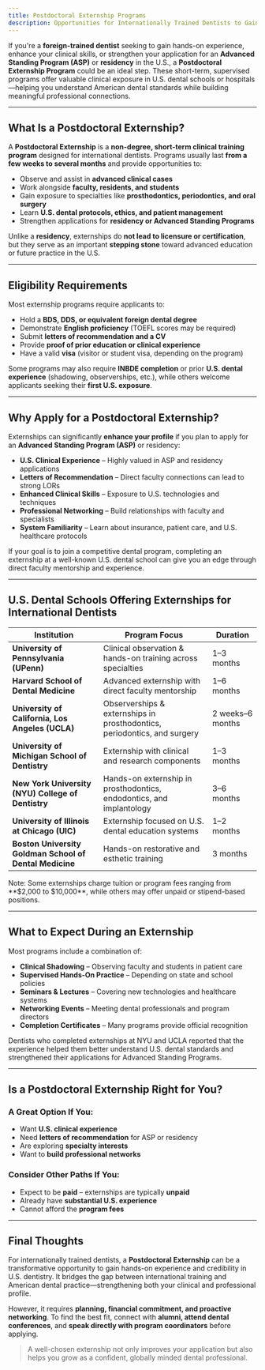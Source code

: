 ```yaml
---
title: Postdoctoral Externship Programs
description: Opportunities for Internationally Trained Dentists to Gain U.S. Clinical Experience
---
```


If you're a **foreign-trained dentist** seeking to gain hands-on experience, enhance your clinical skills, or strengthen your application for an **Advanced Standing Program (ASP)** or **residency** in the U.S., a **Postdoctoral Externship Program** could be an ideal step. These short-term, supervised programs offer valuable clinical exposure in U.S. dental schools or hospitals—helping you understand American dental standards while building meaningful professional connections.

---

## What Is a Postdoctoral Externship?

A **Postdoctoral Externship** is a **non-degree, short-term clinical training program** designed for international dentists. Programs usually last **from a few weeks to several months** and provide opportunities to:

- Observe and assist in **advanced clinical cases**
- Work alongside **faculty, residents, and students**
- Gain exposure to specialties like **prosthodontics, periodontics, and oral surgery**
- Learn **U.S. dental protocols, ethics, and patient management**
- Strengthen applications for **residency or Advanced Standing Programs**

Unlike a **residency**, externships do **not lead to licensure or certification**, but they serve as an important **stepping stone** toward advanced education or future practice in the U.S.

---

## Eligibility Requirements

Most externship programs require applicants to:

- Hold a **BDS, DDS, or equivalent foreign dental degree**
- Demonstrate **English proficiency** (TOEFL scores may be required)
- Submit **letters of recommendation and a CV**
- Provide **proof of prior education or clinical experience**
- Have a valid **visa** (visitor or student visa, depending on the program)

Some programs may also require **INBDE completion** or prior **U.S. dental experience** (shadowing, observerships, etc.), while others welcome applicants seeking their **first U.S. exposure**.

---

## Why Apply for a Postdoctoral Externship?

Externships can significantly **enhance your profile** if you plan to apply for an **Advanced Standing Program (ASP)** or residency:

- **U.S. Clinical Experience** – Highly valued in ASP and residency applications
- **Letters of Recommendation** – Direct faculty connections can lead to strong LORs
- **Enhanced Clinical Skills** – Exposure to U.S. technologies and techniques
- **Professional Networking** – Build relationships with faculty and specialists
- **System Familiarity** – Learn about insurance, patient care, and U.S. healthcare protocols

<Aside>
  If your goal is to join a competitive dental program, completing an externship at a well-known
  U.S. dental school can give you an edge through direct faculty mentorship and experience.
</Aside>

---

## U.S. Dental Schools Offering Externships for International Dentists

| **Institution**                                         | **Program Focus**                                                        | **Duration**     |
| ------------------------------------------------------- | ------------------------------------------------------------------------ | ---------------- |
| **University of Pennsylvania (UPenn)**                  | Clinical observation & hands-on training across specialties              | 1–3 months       |
| **Harvard School of Dental Medicine**                   | Advanced externship with direct faculty mentorship                       | 1–6 months       |
| **University of California, Los Angeles (UCLA)**        | Observerships & externships in prosthodontics, periodontics, and surgery | 2 weeks–6 months |
| **University of Michigan School of Dentistry**          | Externship with clinical and research components                         | 1–3 months       |
| **New York University (NYU) College of Dentistry**      | Hands-on externship in prosthodontics, endodontics, and implantology     | 3–6 months       |
| **University of Illinois at Chicago (UIC)**             | Externship focused on U.S. dental education systems                      | 1–2 months       |
| **Boston University Goldman School of Dental Medicine** | Hands-on restorative and esthetic training                               | 3 months         |

<Aside>
  Note: Some externships charge tuition or program fees ranging from **$2,000 to $10,000**, while
  others may offer unpaid or stipend-based positions.
</Aside>

---

## What to Expect During an Externship

Most programs include a combination of:

- **Clinical Shadowing** – Observing faculty and students in patient care
- **Supervised Hands-On Practice** – Depending on state and school policies
- **Seminars & Lectures** – Covering new technologies and healthcare systems
- **Networking Events** – Meeting dental professionals and program directors
- **Completion Certificates** – Many programs provide official recognition

<Aside>
  Dentists who completed externships at NYU and UCLA reported that the experience helped them better
  understand U.S. dental standards and strengthened their applications for Advanced Standing
  Programs.
</Aside>

---

## Is a Postdoctoral Externship Right for You?

### A Great Option If You:

- Want **U.S. clinical experience**
- Need **letters of recommendation** for ASP or residency
- Are exploring **specialty interests**
- Want to **build professional networks**

### Consider Other Paths If You:

- Expect to be **paid** – externships are typically **unpaid**
- Already have **substantial U.S. experience**
- Cannot afford the **program fees**

---

## Final Thoughts

For internationally trained dentists, a **Postdoctoral Externship** can be a
transformative opportunity to gain hands-on experience and credibility in U.S.
dentistry. It bridges the gap between international training and American dental
practice—strengthening both your clinical and professional profile.

However, it requires **planning, financial commitment, and proactive
networking**. To find the best fit, connect with **alumni, attend dental
conferences**, and **speak directly with program coordinators** before applying.

> A well-chosen externship not only improves your application but also helps you
> grow as a confident, globally minded dental professional.
